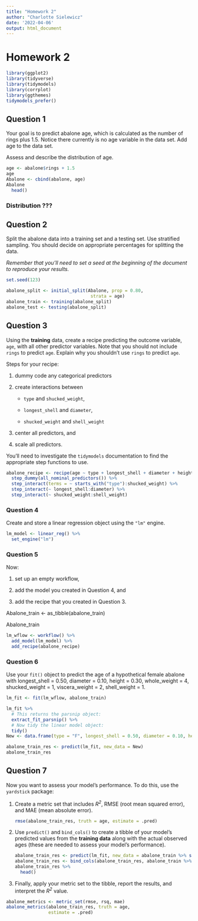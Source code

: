 ```yaml
---
title: "Homework 2"
author: "Charlotte Sielewicz"
date: '2022-04-06'
output: html_document
---
```


# Homework 2

```r
library(ggplot2)
library(tidyverse)
library(tidymodels)
library(corrplot)
library(ggthemes)
tidymodels_prefer()
```

## Question 1

Your goal is to predict abalone age, which is calculated as the number of rings plus 1.5. Notice there currently is no age variable in the data set. Add age to the data set.

Assess and describe the distribution of age.

```r
age <- abalone$rings + 1.5
age
Abalone <- cbind(abalone, age)
Abalone  
  head()
```

### Distribution ???

## Question 2

Split the abalone data into a training set and a testing set. Use stratified sampling. You should decide on appropriate percentages for splitting the data.

*Remember that you'll need to set a seed at the beginning of the document to reproduce your results.*

```r
set.seed(123)

abalone_split <- initial_split(Abalone, prop = 0.80,
                                strata = age)
abalone_train <- training(abalone_split)
abalone_test <- testing(abalone_split)
```

## Question 3

Using the **training** data, create a recipe predicting the outcome variable, `age`, with all other predictor variables. Note that you should not include `rings` to predict `age`. Explain why you shouldn't use `rings` to predict `age`.

Steps for your recipe:

1.  dummy code any categorical predictors

2.  create interactions between

    -   `type` and `shucked_weight`,

    -   `longest_shell` and `diameter`,

    -   `shucked_weight` and `shell_weight`

3.  center all predictors, and

4.  scale all predictors.

You'll need to investigate the `tidymodels` documentation to find the appropriate step functions to use.

```r
abalone_recipe <- recipe(age ~ type + longest_shell + diameter + height + whole_weight + shucked_weight + viscera_weight + shell_weight, data = abalone_train) %>% 
  step_dummy(all_nominal_predictors()) %>%
  step_interact(terms = ~ starts_with("type"):shucked_weight) %>% 
  step_interact(~ longest_shell:diameter) %>% 
  step_interact(~ shucked_weight:shell_weight)

```

### **Question 4**

Create and store a linear regression object using the `"lm"` engine.

```r
lm_model <- linear_reg() %>% 
  set_engine("lm")
```

### **Question 5**

Now:

1.  set up an empty workflow,

2.  add the model you created in Question 4, and

3.  add the recipe that you created in Question 3.

Abalone_train \<- as_tibble(abalone_train)

Abalone_train

```r
lm_wflow <- workflow() %>% 
  add_model(lm_model) %>% 
  add_recipe(abalone_recipe)
```

### **Question 6**

Use your `fit()` object to predict the age of a hypothetical female abalone with longest_shell = 0.50, diameter = 0.10, height = 0.30, whole_weight = 4, shucked_weight = 1, viscera_weight = 2, shell_weight = 1.

```r
lm_fit <- fit(lm_wflow, abalone_train)
```

```r
lm_fit %>% 
  # This returns the parsnip object:
  extract_fit_parsnip() %>% 
  # Now tidy the linear model object:
  tidy()
New <- data.frame(type = "F", longest_shell = 0.50, diameter = 0.10, height = 0.30, whole_weight = 4, shucked_weight = 1, viscera_weight = 2, shell_weight = 1)

abalone_train_res <- predict(lm_fit, new_data = New)
abalone_train_res
```

## **Question 7**

Now you want to assess your model's performance. To do this, use the `yardstick` package:

1.  Create a metric set that includes *R^2^*, RMSE (root mean squared error), and MAE (mean absolute error).

    ```r
    rmse(abalone_train_res, truth = age, estimate = .pred)
    ```

2.  Use `predict()` and `bind_cols()` to create a tibble of your model's predicted values from the **training data** along with the actual observed ages (these are needed to assess your model's performance).

    ```r
    abalone_train_res <- predict(lm_fit, new_data = abalone_train %>% select(-age))
    abalone_train_res <- bind_cols(abalone_train_res, abalone_train %>% select(age))
    abalone_train_res %>% 
      head()
    ```

3.  Finally, apply your metric set to the tibble, report the results, and interpret the *R^2^* value.

```r
abalone_metrics <- metric_set(rmse, rsq, mae)
abalone_metrics(abalone_train_res, truth = age, 
                estimate = .pred)
```
